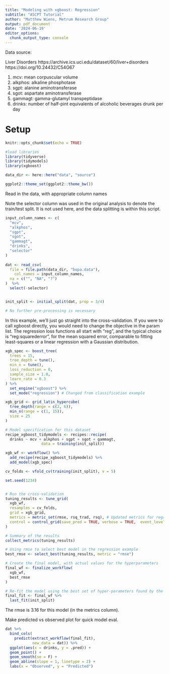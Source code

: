 ```yaml
---
title: "Modeling with xgboost: Regression"
subtitle: "ASCPT Tutorial"
author: "Matthew Wiens, Metrum Research Group"
output: pdf_document
date: '2024-06-19'
editor_options: 
  chunk_output_type: console
---
```


Data source: 

Liver Disorders
https://archive.ics.uci.edu/dataset/60/liver+disorders
https://doi.org/10.24432/C54G67

1. mcv: mean corpuscular volume
2. alkphos: alkaline phosphotase
3. sgpt: alanine aminotransferase
4. sgot: aspartate aminotransferase
5. gammagt: gamma-glutamyl transpeptidase
6. drinks: number of half-pint equivalents of alcoholic beverages drunk per day


# Setup


```r
knitr::opts_chunk$set(echo = TRUE)

#load libraries 
library(tidyverse)
library(tidymodels)
library(xgboost)

data_dir <- here::here("data", "source")

ggplot2::theme_set(ggplot2::theme_bw())
```

Read in the data, with appropriate column names

Note the selector column was used in the original analysis to denote the train/test split. It is not used here, and the data splitting is within this script.

```R

input_column_names <- c(
  "mcv",
  "alkphos",
  "sgpt",
  "sgot",
  "gammagt",
  "drinks",
  "selector"
) 
  
dat <- read_csv(
  file = file.path(data_dir, "bupa.data"),
    col_names = input_column_names,
  na = c("", "NA", "?")
)  %>% 
  select(-selector)



```


```R

init_split <- initial_split(dat, prop = 3/4)

# No further pre-processing is necessary

```

In this example, we'll just go straight into the cross-validation. If you were to call xgboost directly, you would need to change the objective in the param list. The regression loss functions all start with "reg", and the typical choice is "reg:squarederror", for the mean squared error, comparable to fitting least-squares or a linear regression with a Gaussian distribution. 

```R
xgb_spec <- boost_tree(
  trees = 15,
  tree_depth = tune(),
  min_n = tune(),
  loss_reduction = 0,        
  sample_size = 1.0, 
  learn_rate = 0.3      
) %>%
  set_engine("xgboost") %>%
  set_mode("regression") # Changed from classification example

xgb_grid <- grid_latin_hypercube(
  tree_depth(range = c(2, 6)),
  min_n(range = c(1, 15)),
  size = 25
)

# Model specification for this dataset
recipe_xgboost_tidymodels <- recipes::recipe(
  drinks ~ mcv + alkphos + sgpt + sgot + gammagt,
                data = training(init_split)) 

xgb_wf <- workflow() %>%
  add_recipe(recipe_xgboost_tidymodels) %>%
  add_model(xgb_spec)

cv_folds <- vfold_cv(training(init_split), v = 5)

set.seed(1234)


# Run the cross-validation
tuning_results <- tune_grid(
  xgb_wf,
  resamples = cv_folds,
  grid = xgb_grid,
  metrics = metric_set(rmse, rsq_trad, rsq), # Updated metrics for regression
  control = control_grid(save_pred = TRUE, verbose = TRUE,  event_level = "first")
)

# Summary of the results
collect_metrics(tuning_results)

# Using rmse to select best model in the regression example
best_rmse <- select_best(tuning_results, metric = "rmse")

# Create the final model, with actual values for the hyperparameters 
final_wf <- finalize_workflow(
  xgb_wf,
  best_rmse
)

# Re-fit the model using the best set of hyper-parameters found by the cross-validation
final_fit <- final_wf %>%
  last_fit(init_split) 
```

The rmse is 3.16 for this model (in the metrics column).

Make predicted vs observed plot for quick model eval.

```R

dat %>%
  bind_cols(
    predict(extract_workflow(final_fit),
            new_data = dat)) %>%
  ggplot(aes(x = drinks, y = .pred)) +
  geom_point() +
  geom_smooth(se = F) +
  geom_abline(slope = 1, linetype = 2) +
  labs(x = "Observed", y = "Predicted")
```
